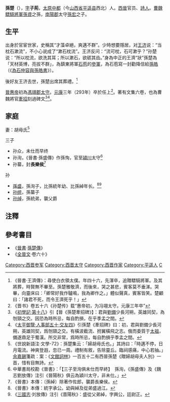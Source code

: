 '''孫楚'''（{{bd|3世纪|？|293年|catIdx=S孙}}），[[表字|字]]'''子荊'''，[[太原郡|太原]][[中都县_(西汉)|中都]]（今[[山西省|山西省]][[平遥县|平遥县]]西北）人。[[西晉|西晉]]官员、[[詩人|詩人]]。[[曹魏|曹魏]][[驃騎將軍|驃騎將軍]][[孫資|孫資]]之孫，[[南陽郡|南陽郡]]太守[[孫宏|孫宏]]之子。

==生平==
出身於官宦世家，史稱其“才藻卓絕，爽邁不群”。少時想要隱居，对[[王濟_(晉朝)|王济]]说：“当枕石漱流”，不小心说成了“漱石枕流”。王济反问：“流可枕，石可漱乎？”孙楚说：“所以枕流，欲洗其耳；所以漱石，欲砺其齿。”身為中正的王濟“狀”孫楚為「天材英博，亮拔不群」，為鎮東將軍[[石苞|石苞]]的[[參軍|參軍]]，為石苞寫一封勸降信給[[孫皓|孫皓]]（《[[s:為石仲容與孫皓書|為石仲容與孫皓書]]》）。

後好友王济去世，孫楚出席其葬禮。<ref>《晉書·王濟傳》：尋使白衣領太僕。年四十六，先渾卒，追贈驃騎將軍。及其將葬，時賢無不畢至。孫楚雅敬濟，而後來，哭之甚悲，賓客莫不垂涕。哭畢，向靈床曰：「卿常好我作驢鳴，我為卿作之。」體似聲真，賓客皆笑。楚顧曰：「諸君不死，而令王濟死乎！」</ref>

[[晉惠帝|晉惠帝]]初為[[馮翊郡|馮翊郡]][[太守|太守]]。[[元康_(西晋)|元康]]三年（293年）卒於任上<ref>《晋书》卷五十六《孙楚传》载“惠帝初，为冯翊太守。元康三年卒”</ref>。著有文集六卷，也為曹魏將官[[牽招|牽招]]刻過碑文<ref>《[[s:初學記/卷第十八|初學記·第十八]]》引【晉《孫楚牽招碑》】：君與[[劉備|劉備]]少長河朔，英雄同契，為刎頸之交。因恐為時所忌，每自酌損，在乎季孟之間。</ref><ref>《[[s:太平御覽/0409|太平御覽·人事部五十·交友四]]》引孫楚《牽招碑》曰：初，君與劉備少長河朔，英雄同契，爲刎頸之交。有橫波截流、拊翼橫飛之志。俄而委質于[[曹操|太祖]]，備遂鼎足于蜀漢。所交非常，爲時所忌，每自酌損乎季孟之間。</ref>。

== 家庭 ==
妻：胡毋氏<ref>《世說新語注·文學-72》：孫楚集云：「婦胡毋氏也。」其詩曰：「時邁不停，日月電流。神爽登遐，忽已一周。禮制有敘，告除靈丘。臨祠感痛，中心若抽。」[[余嘉錫|余嘉錫]]箋疏：案：《[[文館詞林|文館詞林]]》一百五十二有西晉孫楚《贈婦胡毋夫人別》一首，惜有目無詩。</ref>

三子
*孙众，未仕而早终
*孙洵，《晉書·孫盛傳》作孫恂，官至[[潁川|潁川]]太守<ref>中華書局校勘《晉書》：「【三子至洵俱未仕而早終】　孫洵，《孫盛傳》及《魏志劉放傳》注引《晉陽秋》俱云為潁川太守，非未仕。」</ref>
*孙纂，封'''長樂侯'''<ref>《晉書》本傳：〔孫綽〕除著作佐郎，襲爵長樂侯。</ref>

孙
*[[孫盛|孫盛]]，孫洵子，比孫統年幼、比孫綽年长。<ref>《晉書》本傳：統字承公。幼與綽及從弟盛過江。</ref><ref>《[[三國志|三國志]]·刘放傳》注引《晋陽秋》：盛從父弟綽，字興公，廷尉正。</ref>
*[[孙统|孙统]]，孫纂子
*[[孙绰|孙绰]]，孫統弟，襲父爵

==注釋==
{{reflist}}

==參考書目==
* 《[[晉書|晉書]]·[[s:晉書/卷056#孫楚|孫楚傳]]》
* 《[[全晉文|全晉文]]·卷六十》
{{wikisource author|孫楚}}
{{DEFAULTSORT:S}}
[[Category:西晋参军|Category:西晋参军]]
[[Category:西晋太守|Category:西晋太守]]
[[Category:西晋作家|Category:西晋作家]]
[[Category:平遥人|Category:平遥人]]
[[Category:孙姓|C]]